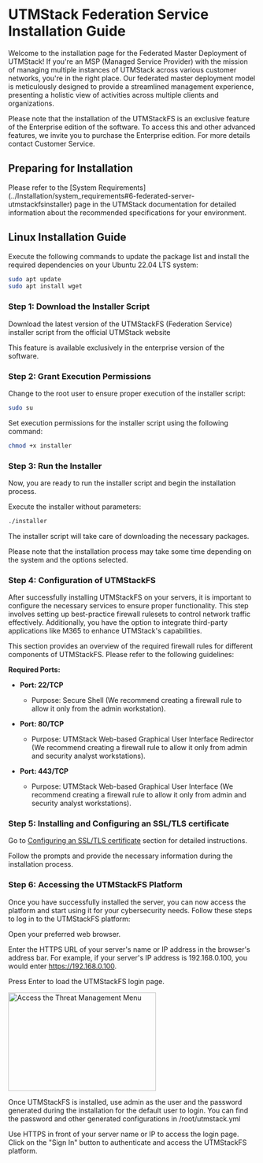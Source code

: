 # UTMStack Federation Service Installation Guide


Welcome to the installation page for the Federated Master Deployment of UTMStack! If you're an MSP (Managed Service Provider) with the mission of managing multiple instances of UTMStack across various customer networks, you're in the right place. Our federated master deployment model is meticulously designed to provide a streamlined management experience, presenting a holistic view of activities across multiple clients and organizations.

<Warning>
    Please note that the installation of the UTMStackFS is an exclusive feature of the Enterprise edition of the software. To access this and other advanced features, we invite you to purchase the Enterprise edition.
</Warning>

<Note>
    For more details contact Customer Service.
</Note>

## Preparing for Installation

<Note>
Please refer to the [System Requirements](../Installation/system_requirements#6-federated-server-utmstackfsinstaller) page in the UTMStack documentation for detailed information about the recommended specifications for your environment.
</Note>

## Linux Installation Guide

Execute the following commands to update the package list and install the required dependencies on your Ubuntu 22.04 LTS system:

``` bash
sudo apt update
sudo apt install wget
```

### Step 1: Download the Installer Script

Download the latest version of the UTMStackFS (Federation Service) installer script from the official UTMStack website

<Warning>
    This feature is available exclusively in the enterprise version of the software.
</Warning>


### Step 2: Grant Execution Permissions

Change to the root user to ensure proper execution of the installer script:

``` bash
sudo su
```

Set execution permissions for the installer script using the following command:

``` bash
chmod +x installer
```

### Step 3: Run the Installer

Now, you are ready to run the installer script and begin the installation process.

Execute the installer without parameters:

``` bash
./installer
```

The installer script will take care of downloading the necessary packages.

<Note>
    Please note that the installation process may take some time depending on the system and the options selected.
</Note>


### Step 4: Configuration of UTMStackFS
After successfully installing UTMStackFS on your servers, it is important to configure the necessary services to ensure proper functionality. This step involves setting up best-practice firewall rulesets to control network traffic effectively. Additionally, you have the option to integrate third-party applications like M365 to enhance UTMStack's capabilities.

This section provides an overview of the required firewall rules for different components of UTMStackFS. Please refer to the following guidelines:

**Required Ports:**

- **Port: 22/TCP**
  - Purpose: Secure Shell (We recommend creating a firewall rule to allow it only from the admin workstation).

- **Port: 80/TCP**
  - Purpose: UTMStack Web-based Graphical User Interface Redirector (We recommend creating a firewall rule to allow it only from admin and security analyst workstations).

- **Port: 443/TCP**
  - Purpose: UTMStack Web-based Graphical User Interface (We recommend creating a firewall rule to allow it only from admin and security analyst workstations).

### Step 5:  Installing and Configuring an SSL/TLS certificate
Go to [Configuring an SSL/TLS certificate](../Installation/ssl_certificate) section for detailed instructions.

<Tip>   
 Follow the prompts and provide the necessary information during the installation process.
</Tip>

### Step 6: Accessing the UTMStackFS Platform
Once you have successfully installed the server, you can now access the platform and start using it for your cybersecurity needs. Follow these steps to log in to the UTMStackFS platform:

Open your preferred web browser.

Enter the HTTPS URL of your server's name or IP address in the browser's address bar. For example, if your server's IP address is 192.168.0.100, you would enter https://192.168.0.100.

Press Enter to load the UTMStackFS login page.

<img
  width="300"
  height="200"
  noZoom
  className="block rounded-xl"
  src="/assets/images/setup guide/login_utmstack.png"
  alt="Access the Threat Management Menu"
/>

Once UTMStackFS is installed, use admin as the user and the password generated during the installation for the default user to login. You can find the password and other generated configurations in /root/utmstack.yml

<Note>
    Use HTTPS in front of your server name or IP to access the login page.
</Note>

<Note>
    Click on the "Sign In" button to authenticate and access the UTMStackFS platform.
</Note>

